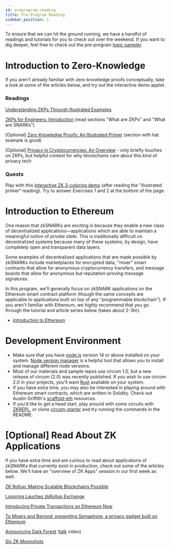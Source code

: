 ```yaml
---
id: preprogram-reading
title: Pre-Program Reading
sidebar_position: 1
---
```


To ensure that we can hit the ground running, we have a handful of readings and tutorials for you to check out over the weekend. If you want to dig deeper, feel free to check out the pre-program [topic sampler](https://learn.0xparc.org/materials/prereq-materials/topic-sampler).

# Introduction to Zero-Knowledge

If you aren't already familiar with zero-knowledge proofs conceptually, take a look at some of the articles below, and try out the interactive demo applet. 

### Readings

[Understanding ZKPs Through Illustrated Examples](https://blog.goodaudience.com/understanding-zero-knowledge-proofs-through-simple-examples-df673f796d99)

[ZKPs for Engineers: Introduction](https://blog.zkga.me/intro-to-zksnarks) (read sections "What are ZKPs" and "What are SNARKs")

[Optional] [Zero Knowledge Proofs: An Illustrated Primer](https://blog.cryptographyengineering.com/2014/11/27/zero-knowledge-proofs-illustrated-primer/) (section with hat example is good)

[Optional] [Privacy in Cryptocurrencies: An Overview](https://medium.com/@yi.sun/privacy-in-cryptocurrencies-d4b268157f6c) - only briefly touches on ZKPs, but helpful context for why blockchains care about this kind of privacy tech

### Quests

Play with this [Interactive ZK 3-coloring demo](http://web.mit.edu/~ezyang/Public/graph/svg.html) (after reading the "illustrated primer" reading). Try to answer Exercises 1 and 2 at the bottom of the page.

# Introduction to Ethereum

One reason that zkSNARKs are exciting is because they enable a new class of decentralized applications—applications which are able to maintain a meaningful notion of *private state*. This is traditionally difficult on decentralized systems because many of these systems, by design, have completely open and transparent data layers.

Some examples of decentralized applications that are made possible by zkSNARKs include marketplaces for encrypted data, "mixer" smart contracts that allow for anonymous cryptocurrency transfers, and message boards that allow for anonymous but reputation-proving message signatures.

In this program, we'll generally focus on zkSNARK applications on the Ethereum smart contract platform (though the same concepts are applicable to applications built on top of any "programmable blockchain"). If you aren't familiar with Ethereum, we highly recommend that you go through the tutorial and article series below (takes about 2-3hr).

- [Introduction to Ethereum](https://paper.dropbox.com/doc/1.0-Table-of-Contents--BW7Z3QnnRSwhIcaGkjXOFOnMAg-1LaqIrT2VSw2Xv9wKNexD)

# Development Environment

- Make sure that you have [node.js](https://nodejs.org/en/) version 14 or above installed on your system. [Node version manager](https://github.com/nvm-sh/nvm) is a helpful tool that allows you to install and manage different node versions.
- Most of our materials and sample repos use circom 1.0, but a new release of circom (2.0) was recently published. If you wish to use circom 2.0 in your projects, you'll want [Rust](https://rustup.rs/) available on your system.
- If you have extra time, you may also be interested in playing around with Ethereum smart contracts, which are written in Solidity. Check out Austin Griffith's [scaffold-eth](https://docs.scaffoldeth.io/scaffold-eth/) resources.
- If you’d like to get a head start, play around with some circuits with [ZKREPL](https://zkrepl.dev/), or clone [circom-starter](https://github.com/0xPARC/circom-starter) and try running the commands in the README.

# [Optional] Read About ZK Applications

If you have extra time and are curious to read about applications of zkSNARKs that currently exist in production, check out some of the articles below. We'll have an "overview of ZK Apps" session in our first week as well.

[ZK Rollup: Making Scalable Blockchains Possible](https://medium.com/ppio/zk-rollup-making-scalable-blockchains-possible-7308b695d929#:~:text=The%20essence%20of%20a%20ZK,the%20off%2Dchain%20state%20transition.)

[Loopring Lauches zkRollup Exchange](https://medium.com/loopring-protocol/loopring-launches-zkrollup-exchange-loopring-io-d6a85beeed21)

[Introducing Private Transactions on Ethereum Now](https://tornado-cash.medium.com/introducing-private-transactions-on-ethereum-now-69fb059a14a1)

[To Mixers and Beyond: presenting Semaphore, a privacy gadget built on Ethereum](https://medium.com/coinmonks/to-mixers-and-beyond-presenting-semaphore-a-privacy-gadget-built-on-ethereum-4c8b00857c9b)

[Announcing Dark Forest](https://blog.zkga.me/announcing-darkforest) ([talk](https://www.youtube.com/watch?v=ZUkEucDp5J0) video)

[Six ZK Moonshots](https://gubsheep.substack.com/p/six-moonshot-zk-applications)